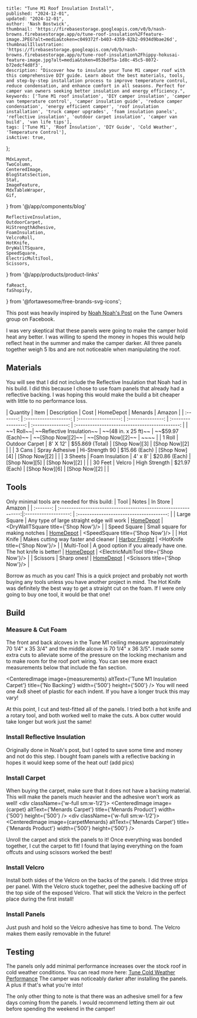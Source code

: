 
    title: "Tune M1 Roof Insulation Install",
    published: "2024-12-01",
    updated: "2024-12-01",
    author: 'Nash Bostwick',
    thumbnail: 'https://firebasestorage.googleapis.com/v0/b/nash-browns.firebasestorage.app/o/tune-roof-insulation%2Ffeature-image.JPEG?alt=media&token=c049372f-b403-4359-82b2-0934d9bae26d',
    thumbnailIllustration: 'https://firebasestorage.googleapis.com/v0/b/nash-browns.firebasestorage.app/o/tune-roof-insulation%2Fhippy-hokusai-feature-image.jpg?alt=media&token=053bdf5a-1d8c-45c5-8072-b72edcf4d8f3',
    description: "Discover how to insulate your Tune M1 camper roof with this comprehensive DIY guide. Learn about the best materials, tools, and step-by-step installation process to improve temperature control, reduce condensation, and enhance comfort in all seasons. Perfect for camper van owners seeking better insulation and energy efficiency.",
    keywords: ['Tune M1 roof insulation', 'DIY camper insulation', 'camper van temperature control', 'camper insulation guide', 'reduce camper condensation', 'energy efficient camper', 'roof insulation installation', 'truck camper upgrades', 'foam insulation panels', 'reflective insulation', 'outdoor carpet insulation', 'camper van build', 'van life tips'],
    tags: ['Tune M1', 'Roof Insulation', 'DIY Guide', 'Cold Weather', 'Temperature Control'],
    isActive: true,
};


    MdxLayout,
    TwoColumn,
    CenteredImage, 
    BlogStatsSection,
    Stat,
    ImageFeature,
    MdxTableWraper,
    Gif,
} from '@/app/components/blog'

    ReflectiveInsulation,
    OutdoorCarpet,
    HiStrengthAdhesive,
    FoamInsulation,
    VelcroRoll,
    HotKnife,
    DryWallTSquare,
    SpeedSquare,
    ElectricMultiTool,
    Scissors,
} from '@/app/products/product-links'

    faReact,
    faShopify,
} from '@fortawesome/free-brands-svg-icons';


<ImageFeature
    title='Tune M1 Roof Insulation Install'
    image={featureImage}
/>

<MdxLayout>

This post was heavily inspired by [Noah Noah's Post][1] on the Tune Owners group on Facebook.

I was very skeptical that these panels were going to make the camper hold heat any better. I was willing to spend the money in hopes this would help reflect heat in the summer and make the camper darker. All three panels together weigh 5 lbs and are not noticeable when manipulating the roof.

## Materials
You will see that I did not include the Reflective Insulation that Noah had in his build. I did this because I chose to use foam panels that already had a reflective backing. I was hoping this would make the build a bit cheaper with little to no performance loss.

<MdxTableWraper>
    | Quantity  | Item                      | Description          | Cost              | HomeDepot          | Menards           | Amazon                                         |
    | :-------: | :-------------------:     | :------------------: | :---------------: | :----------------: | :---------------: | :--------------------------------------------: |
    | ~~1 Roll~~| ~~Reflective Insulation~~ | ~~(48 in. x 25 ft)~~ | ~~$59.97 (Each)~~ |  ~~[Shop Now][2]~~ | ~~[Shop Now][2]~~ | ~~<ReflectiveInsulation title={'Shop Now'}/>~~ | 
    | 1 Roll    | Outdoor Carpet            | 8' X 12'             | $55.869 (Total)   |  [Shop Now][3]     | [Shop Now][2]     | <OutdoorCarpet title={'Shop Now'}/>            | 
    | 3 Cans    | Spray Adhesive             | Hi-Strength 90       | $15.66 (Each)     |  [Shop Now][4]     | [Shop Now][2]     | <HiStrengthAdhesive title={'Shop Now'}/>       | 
    | 3 Sheets  | Foam Insulation           | 4' x 8'              | $20.86 (Each)     |  [Shop Now][5]     | [Shop Now][2]     |                                                | 
    | 30 Feet   | Velcro                    | High Strength        | $21.97 (Each)     |  [Shop Now][6]     | [Shop Now][2]     | <VelcroRoll title={'Shop Now'}/>               | 
</MdxTableWraper>

## Tools
Only minimal tools are needed for this build:
<MdxTableWraper>
    | Tool         | Notes                                                          | In Store             | Amazon                                   |
    | :-------:    | :-------------------------------------------------------------:|:-------------------: | :--------------------------------------: |
    | Large Square | Any type of large straight edge will work                       | [HomeDepot][8]       |  <DryWallTSquare title={'Shop Now'}/>    | 
    | Speed Square | Small square for making notches                                | [HomeDepot][9]       |  <SpeedSquare title={'Shop Now'}/>       | 
    | Hot Knife    | Makes cutting way faster and cleaner                           | [Harbor Freight][10] |  <HotKnife title={'Shop Now'}/>          | 
    | Multi-Tool   | A good option if you already have one. The hot knife is better! | [HomeDepot][11]      |  <ElectricMultiTool title={'Shop Now'}/> | 
    | Scissors     | Sharp ones!                                                    | [HomeDepot][12]      |  <Scissors title={'Shop Now'}/>          | 
</MdxTableWraper>

Borrow as much as you can! This is a quick project and probably not worth buying any tools unless you have another project in mind. The Hot Knife was definitely the best way to get a straight cut on the foam. If I were only going to buy one tool, it would be that one!

## Build
### Measure & Cut Foam
The front and back alcoves in the Tune M1 ceiling measure approximately 70 1/4" x 35 3/4" and the middle alcove is 70 1/4" x 36 3/5". I made some extra cuts to alleviate some of the pressure on the locking mechanism and to make room for the roof port wiring. You can see more exact measurements below that include the fan section.

<CenteredImage image={measurements} altText={'Tune M1 Insulation Carpet'} title={'No Backing'} width={'500'} height={'500'} />
You will need one 4x8 sheet of plastic for each indent. If you have a longer truck this may vary!

At this point, I cut and test-fitted all of the panels. I tried both a hot knife and a rotary tool, and both worked well to make the cuts. A box cutter would take longer but work just the same!
### Install Reflective Insulation
Originally done in Noah's post, but I opted to save some time and money and not do this step. I bought foam panels with a reflective backing in hopes it would keep some of the heat out!
(add pics)

### Install Carpet
When buying the carpet, make sure that it does not have a backing material. This will make the panels much heavier and the adhesive won't work as well!
<TwoColumn>
    <div className={'w-full sm:w-1/2'}>
        <CenteredImage image={carpet} altText={'Menards Carpet'} title={'Menards Product'} width={'500'} height={'500'} />
    </div>
    <div className={'w-full sm:w-1/2'}>
        <CenteredImage image={carpetMenards} altText={'Menards Carpet'} title={'Menards Product'} width={'500'} height={'500'} />
    </div>
</TwoColumn>

Unroll the carpet and stick the panels to it! Once everything was bonded together, I cut the carpet to fit! I found that laying everything on the foam offcuts and using scissors worked the best!

### Install Velcro
Install both sides of the Velcro on the backs of the panels. I did three strips per panel. With the Velcro stuck together, peel the adhesive backing off of the top side of the exposed Velcro. That will stick the Velcro in the perfect place during the first install!

### Install Panels
Just push and hold so the Velcro adhesive has time to bond. The Velcro makes them easily removable in the future!

## Testing
The panels only add minimal performance increases over the stock roof in cold weather conditions. You can read more here: [Tune Cold Weather Performance][7]
The camper was noticeably darker after installing the panels. A plus if that's what you're into!

The only other thing to note is that there was an adhesive smell for a few days coming from the panels. I would recommend letting them air out before spending the weekend in the camper!

</MdxLayout>

[1]: https://www.facebook.com/groups/258913089967507/posts/372997191892429/
[2]: https://www.homedepot.com/p/Everbilt-48-in-x-25-ft-Double-Reflective-Insulation-Radiant-Barrier-48x25RI/315103268
[3]: https://www.homedepot.com/p/TrafficMaster-Elevations-Sky-Gray-12-ft-15-oz-SD-Polyester-Texture-Full-Roll-Carpet-sq-ft-Roll-7PD5N660144H/203240740
[4]: https://www.homedepot.com/p/3M-14-6-oz-Hi-Strength-90-Spray-Adhesive-90-DSC/316351910?fbclid=IwZXh0bgNhZW0CMTAAAR0tFSUgp5yFIGV5QdxeWZq8XUHw0VXQHh0p1aiD2nx2qxr4GsVCy-JLU6I_aem_s3ELGqMXsHnUcn-efM2Ddw
[5]: https://www.homedepot.com/p/Owens-Corning-FOAMULAR-NGX-Insulating-Sheathing-0-5-in-x-4-ft-x-8-ft-SE-R-3-XPS-Rigid-Foam-Board-Insulation-13NGX/315193939?fbclid=IwZXh0bgNhZW0CMTAAAR1-wPFC1kwyzaWO1kuwmUnlBDBrNWKtjoA9D7aZbJ5TYgCXYShbVDNBIZM_aem_QDFS8LJjVR50sR3JR008Dg
[6]: https://www.homedepot.com/p/VELCRO-10-ft-x-1-in-Ultra-Mate-Tape-91100/202261943 
[7]: /blog/articles/tune-cold-weather-performance
[8]: https://www.homedepot.com/p/Empire-48-in-Drywall-T-Square-410-48/202035306
[9]: https://www.homedepot.com/p/Empire-7-in-Laser-Etched-Aluminum-Rafter-Square-e2994/205317688
[10]: https://www.harborfreight.com/130-watt-hot-knife-60313.html
[11]: https://www.homedepot.com/p/RYOBI-ONE-18V-Cordless-Oscillating-Multi-Tool-Tool-Only-PCL430B/317987594
[12]: https://www.homedepot.com/p/Crescent-Wiss-10-in-Titanium-Coated-Offset-Tradesman-Scissors-CW10T/313485237

